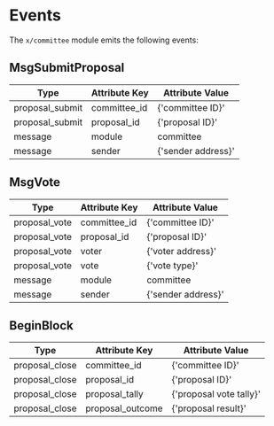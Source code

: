 
# Events

The `x/committee` module emits the following events:

## MsgSubmitProposal

| Type            | Attribute Key | Attribute Value    |
| --------------- | ------------- | ------------------ |
| proposal_submit | committee_id  | {'committee ID}'   |
| proposal_submit | proposal_id   | {'proposal ID}'    |
| message         | module        | committee          |
| message         | sender        | {'sender address}' |

## MsgVote

| Type          | Attribute Key | Attribute Value    |
| ------------- | ------------- | ------------------ |
| proposal_vote | committee_id  | {'committee ID}'   |
| proposal_vote | proposal_id   | {'proposal ID}'    |
| proposal_vote | voter         | {'voter address}'  |
| proposal_vote | vote          | {'vote type}'      |
| message       | module        | committee          |
| message       | sender        | {'sender address}' |

## BeginBlock

| Type           | Attribute Key    | Attribute Value         |
| -------------- | ---------------- | ----------------------- |
| proposal_close | committee_id     | {'committee ID}'        |
| proposal_close | proposal_id      | {'proposal ID}'         |
| proposal_close | proposal_tally   | {'proposal vote tally}' |
| proposal_close | proposal_outcome | {'proposal result}'     |


>
